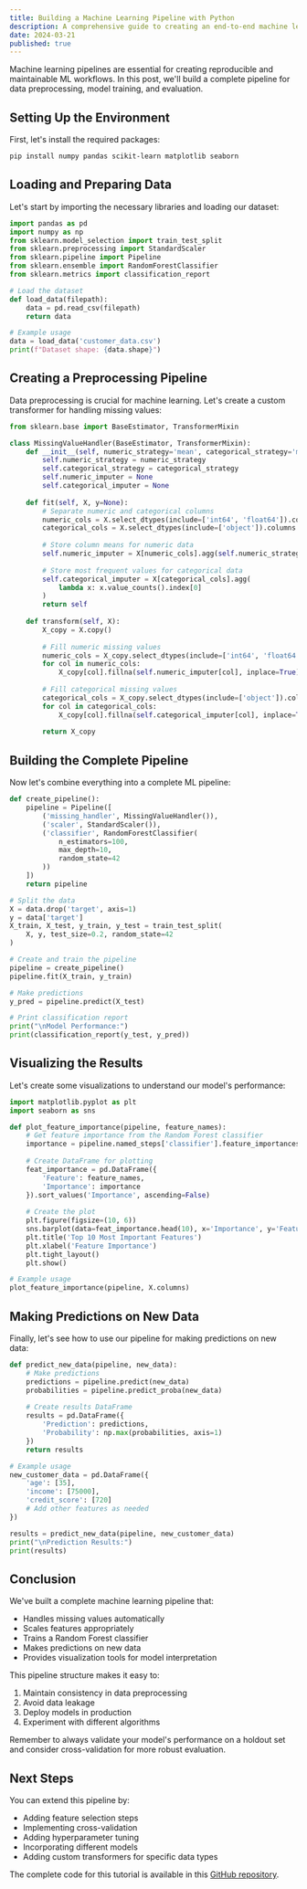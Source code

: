 ```yaml
---
title: Building a Machine Learning Pipeline with Python
description: A comprehensive guide to creating an end-to-end machine learning pipeline using Python, scikit-learn, and pandas.
date: 2024-03-21
published: true
---
```


Machine learning pipelines are essential for creating reproducible and maintainable ML workflows. In this post, we'll build a complete pipeline for data preprocessing, model training, and evaluation.

## Setting Up the Environment

First, let's install the required packages:

```bash
pip install numpy pandas scikit-learn matplotlib seaborn
```

## Loading and Preparing Data

Let's start by importing the necessary libraries and loading our dataset:

```python showLineNumbers
import pandas as pd
import numpy as np
from sklearn.model_selection import train_test_split
from sklearn.preprocessing import StandardScaler
from sklearn.pipeline import Pipeline
from sklearn.ensemble import RandomForestClassifier
from sklearn.metrics import classification_report

# Load the dataset
def load_data(filepath):
    data = pd.read_csv(filepath)
    return data

# Example usage
data = load_data('customer_data.csv')
print(f"Dataset shape: {data.shape}")
```

## Creating a Preprocessing Pipeline

Data preprocessing is crucial for machine learning. Let's create a custom transformer for handling missing values:

```python showLineNumbers
from sklearn.base import BaseEstimator, TransformerMixin

class MissingValueHandler(BaseEstimator, TransformerMixin):
    def __init__(self, numeric_strategy='mean', categorical_strategy='most_frequent'):
        self.numeric_strategy = numeric_strategy
        self.categorical_strategy = categorical_strategy
        self.numeric_imputer = None
        self.categorical_imputer = None
    
    def fit(self, X, y=None):
        # Separate numeric and categorical columns
        numeric_cols = X.select_dtypes(include=['int64', 'float64']).columns
        categorical_cols = X.select_dtypes(include=['object']).columns
        
        # Store column means for numeric data
        self.numeric_imputer = X[numeric_cols].agg(self.numeric_strategy)
        
        # Store most frequent values for categorical data
        self.categorical_imputer = X[categorical_cols].agg(
            lambda x: x.value_counts().index[0]
        )
        return self
    
    def transform(self, X):
        X_copy = X.copy()
        
        # Fill numeric missing values
        numeric_cols = X_copy.select_dtypes(include=['int64', 'float64']).columns
        for col in numeric_cols:
            X_copy[col].fillna(self.numeric_imputer[col], inplace=True)
        
        # Fill categorical missing values
        categorical_cols = X_copy.select_dtypes(include=['object']).columns
        for col in categorical_cols:
            X_copy[col].fillna(self.categorical_imputer[col], inplace=True)
        
        return X_copy
```

## Building the Complete Pipeline

Now let's combine everything into a complete ML pipeline:

```python showLineNumbers
def create_pipeline():
    pipeline = Pipeline([
        ('missing_handler', MissingValueHandler()),
        ('scaler', StandardScaler()),
        ('classifier', RandomForestClassifier(
            n_estimators=100,
            max_depth=10,
            random_state=42
        ))
    ])
    return pipeline

# Split the data
X = data.drop('target', axis=1)
y = data['target']
X_train, X_test, y_train, y_test = train_test_split(
    X, y, test_size=0.2, random_state=42
)

# Create and train the pipeline
pipeline = create_pipeline()
pipeline.fit(X_train, y_train)

# Make predictions
y_pred = pipeline.predict(X_test)

# Print classification report
print("\nModel Performance:")
print(classification_report(y_test, y_pred))
```

## Visualizing the Results

Let's create some visualizations to understand our model's performance:

```python showLineNumbers
import matplotlib.pyplot as plt
import seaborn as sns

def plot_feature_importance(pipeline, feature_names):
    # Get feature importance from the Random Forest classifier
    importance = pipeline.named_steps['classifier'].feature_importances_
    
    # Create DataFrame for plotting
    feat_importance = pd.DataFrame({
        'Feature': feature_names,
        'Importance': importance
    }).sort_values('Importance', ascending=False)
    
    # Create the plot
    plt.figure(figsize=(10, 6))
    sns.barplot(data=feat_importance.head(10), x='Importance', y='Feature')
    plt.title('Top 10 Most Important Features')
    plt.xlabel('Feature Importance')
    plt.tight_layout()
    plt.show()

# Example usage
plot_feature_importance(pipeline, X.columns)
```

## Making Predictions on New Data

Finally, let's see how to use our pipeline for making predictions on new data:

```python showLineNumbers
def predict_new_data(pipeline, new_data):
    # Make predictions
    predictions = pipeline.predict(new_data)
    probabilities = pipeline.predict_proba(new_data)
    
    # Create results DataFrame
    results = pd.DataFrame({
        'Prediction': predictions,
        'Probability': np.max(probabilities, axis=1)
    })
    return results

# Example usage
new_customer_data = pd.DataFrame({
    'age': [35],
    'income': [75000],
    'credit_score': [720]
    # Add other features as needed
})

results = predict_new_data(pipeline, new_customer_data)
print("\nPrediction Results:")
print(results)
```

## Conclusion

We've built a complete machine learning pipeline that:
- Handles missing values automatically
- Scales features appropriately
- Trains a Random Forest classifier
- Makes predictions on new data
- Provides visualization tools for model interpretation

This pipeline structure makes it easy to:
1. Maintain consistency in data preprocessing
2. Avoid data leakage
3. Deploy models in production
4. Experiment with different algorithms

Remember to always validate your model's performance on a holdout set and consider cross-validation for more robust evaluation.

## Next Steps

You can extend this pipeline by:
- Adding feature selection steps
- Implementing cross-validation
- Adding hyperparameter tuning
- Incorporating different models
- Adding custom transformers for specific data types

The complete code for this tutorial is available in this [GitHub repository](https://github.com/yourusername/ml-pipeline-tutorial). 